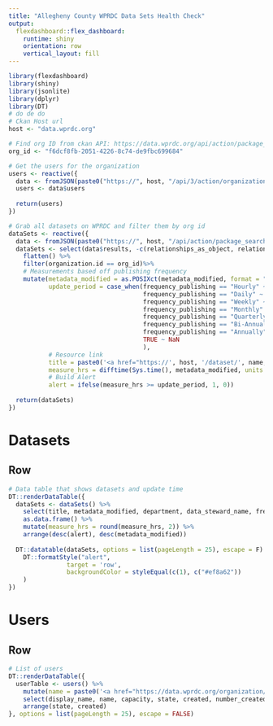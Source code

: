 ```yaml
---
title: "Allegheny County WPRDC Data Sets Health Check"
output: 
  flexdashboard::flex_dashboard:
    runtime: shiny
    orientation: row
    vertical_layout: fill
---
```


```r
library(flexdashboard)
library(shiny)
library(jsonlite)
library(dplyr)
library(DT)
# do de do
# Ckan Host url
host <- "data.wprdc.org"

# Find org ID from ckan API: https://data.wprdc.org/api/action/package_search?q=<search-term>
org_id <- "f6dcf8fb-2051-4226-8c74-de9fbc699684"

# Get the users for the organization
users <- reactive({
  data <- fromJSON(paste0("https://", host, "/api/3/action/organization_show?id=", org_id))$result
  users <- data$users
  
  return(users)
})

# Grab all datasets on WPRDC and filter them by org id
dataSets <- reactive({
  data <- fromJSON(paste0("https://", host, "/api/action/package_search?rows=1000&start=0"))$result
  dataSets <- select(data$results, -c(relationships_as_object, relationships_as_subject, extras, groups)) %>%
    flatten() %>%
    filter(organization.id == org_id)%>%
    # Measurements based off publishing frequency
    mutate(metadata_modified = as.POSIXct(metadata_modified, format = "%Y-%m-%dT%H:%M:%S"),
           update_period = case_when(frequency_publishing == "Hourly" ~ 1,
                                     frequency_publishing == "Daily" ~ 24,
                                     frequency_publishing == "Weekly" ~ 7*24,
                                     frequency_publishing == "Monthly" ~ 30*24,
                                     frequency_publishing == "Quarterly" ~ 4*30*24,
                                     frequency_publishing == "Bi-Annually" ~ 6*30*24,
                                     frequency_publishing == "Annually" ~ 365*24,
                                     TRUE ~ NaN
                                     ),
           # Resource link
           title = paste0('<a href="https://', host, '/dataset/', name, '" target="_blank">', title, '</a>'),
           measure_hrs = difftime(Sys.time(), metadata_modified, units = "hours"),
           # Build Alert
           alert = ifelse(measure_hrs >= update_period, 1, 0))
  
  return(dataSets)
})
```

Datasets
===================================== 

Row
-----------------------------------------------------------------------

```r
# Data table that shows datasets and update time
DT::renderDataTable({
  dataSets <- dataSets() %>%
    select(title, metadata_modified, department, data_steward_name, frequency_publishing, measure_hrs, alert) %>%
    as.data.frame() %>%
    mutate(measure_hrs = round(measure_hrs, 2)) %>%
    arrange(desc(alert), desc(metadata_modified))
  
  DT::datatable(dataSets, options = list(pageLength = 25), escape = F) %>%
    DT::formatStyle("alert",
                target = 'row',
                backgroundColor = styleEqual(c(1), c("#ef8a62"))
    )
})
```

Users
===================================== 

Row
-----------------------------------------------------------------------

```r
# List of users
DT::renderDataTable({
  userTable <- users() %>%
    mutate(name = paste0('<a href="https://data.wprdc.org/organization/member_new/', org_id, "?user=", id, '" target="_blank">', name, '</a>')) %>%
    select(display_name, name, capacity, state, created, number_created_packages, number_of_edits) %>%
    arrange(state, created)
}, options = list(pageLength = 25), escape = FALSE)
```